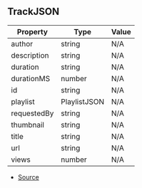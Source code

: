 ## TrackJSON

| Property | Type | Value |
| ----------- | ----------- | ----------- |
| author | string | N/A |
| description | string | N/A |
| duration | string | N/A |
| durationMS | number | N/A |
| id | string | N/A |
| playlist | PlaylistJSON | N/A |
| requestedBy | string | N/A |
| thumbnail | string | N/A |
| title | string | N/A |
| url | string | N/A |
| views | number | N/A |


- [Source](https://github.com/Androz2091/discord-player/blob/cd5cf97/packages/discord-player/src/types/types.ts#L291)